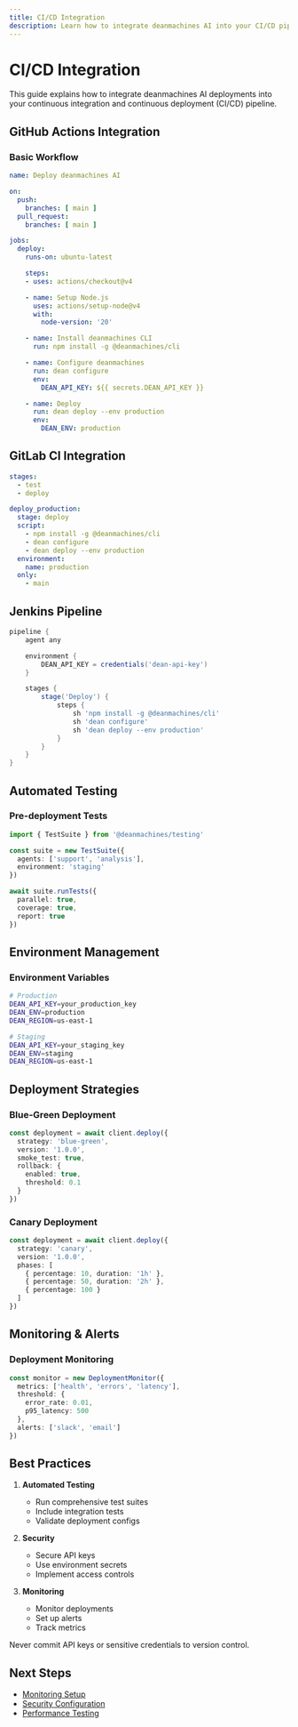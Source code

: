 ```yaml
---
title: CI/CD Integration
description: Learn how to integrate deanmachines AI into your CI/CD pipeline.
---
```


# CI/CD Integration

This guide explains how to integrate deanmachines AI deployments into your continuous integration and continuous deployment (CI/CD) pipeline.

## GitHub Actions Integration

### Basic Workflow

```yaml
name: Deploy deanmachines AI

on:
  push:
    branches: [ main ]
  pull_request:
    branches: [ main ]

jobs:
  deploy:
    runs-on: ubuntu-latest

    steps:
    - uses: actions/checkout@v4

    - name: Setup Node.js
      uses: actions/setup-node@v4
      with:
        node-version: '20'

    - name: Install deanmachines CLI
      run: npm install -g @deanmachines/cli

    - name: Configure deanmachines
      run: dean configure
      env:
        DEAN_API_KEY: ${{ secrets.DEAN_API_KEY }}

    - name: Deploy
      run: dean deploy --env production
      env:
        DEAN_ENV: production
```

## GitLab CI Integration

```yaml
stages:
  - test
  - deploy

deploy_production:
  stage: deploy
  script:
    - npm install -g @deanmachines/cli
    - dean configure
    - dean deploy --env production
  environment:
    name: production
  only:
    - main
```

## Jenkins Pipeline

```groovy
pipeline {
    agent any

    environment {
        DEAN_API_KEY = credentials('dean-api-key')
    }

    stages {
        stage('Deploy') {
            steps {
                sh 'npm install -g @deanmachines/cli'
                sh 'dean configure'
                sh 'dean deploy --env production'
            }
        }
    }
}
```

## Automated Testing

### Pre-deployment Tests

```typescript
import { TestSuite } from '@deanmachines/testing'

const suite = new TestSuite({
  agents: ['support', 'analysis'],
  environment: 'staging'
})

await suite.runTests({
  parallel: true,
  coverage: true,
  report: true
})
```

## Environment Management

### Environment Variables

```bash
# Production
DEAN_API_KEY=your_production_key
DEAN_ENV=production
DEAN_REGION=us-east-1

# Staging
DEAN_API_KEY=your_staging_key
DEAN_ENV=staging
DEAN_REGION=us-east-1
```

## Deployment Strategies

### Blue-Green Deployment

```typescript
const deployment = await client.deploy({
  strategy: 'blue-green',
  version: '1.0.0',
  smoke_test: true,
  rollback: {
    enabled: true,
    threshold: 0.1
  }
})
```

### Canary Deployment

```typescript
const deployment = await client.deploy({
  strategy: 'canary',
  version: '1.0.0',
  phases: [
    { percentage: 10, duration: '1h' },
    { percentage: 50, duration: '2h' },
    { percentage: 100 }
  ]
})
```

## Monitoring & Alerts

### Deployment Monitoring

```typescript
const monitor = new DeploymentMonitor({
  metrics: ['health', 'errors', 'latency'],
  threshold: {
    error_rate: 0.01,
    p95_latency: 500
  },
  alerts: ['slack', 'email']
})
```

## Best Practices

1. **Automated Testing**
   - Run comprehensive test suites
   - Include integration tests
   - Validate deployment configs

2. **Security**
   - Secure API keys
   - Use environment secrets
   - Implement access controls

3. **Monitoring**
   - Monitor deployments
   - Set up alerts
   - Track metrics

<Callout type="warning">
  Never commit API keys or sensitive credentials to version control.
</Callout>

## Next Steps

- [Monitoring Setup](/docs/deployment/monitoring)
- [Security Configuration](/docs/deployment/security)
- [Performance Testing](/docs/guides/performance-testing)
